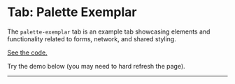 # Tab: Palette Exemplar

The `palette-exemplar` tab is an example tab showcasing elements and functionality related to forms, network, and shared styling.

[See the code.](https://github.com/cashapp/misk-web/tree/master/examples/tabs/palette-exemplar)

Try the demo below (you may need to hard refresh the page).

<hr/>

<div id="palette-exemplar"></div>

<!-- Misk Libraries -->

<link
  rel="stylesheet"
  type="text/css"
  href="https://unpkg.com/@misk/common/lib/web/@misk/common/styles.css"
/>
<script
  type="text/javascript"
  src="https://unpkg.com/@misk/common/lib/web/@misk/common/vendors.js"
  preload
></script>
<script
  type="text/javascript"
  src="https://unpkg.com/@misk/common/lib/web/@misk/common/common.js"
  preload
></script>
<script
  type="text/javascript"
  src="https://unpkg.com/@misk/core/lib/web/@misk/core/core.js"
  preload
></script>
<script
  type="text/javascript"
  src="https://unpkg.com/@misk/simpleredux/lib/web/@misk/simpleredux/simpleredux.js"
  preload
></script>

<!-- Tabs -->

<script
  type="text/javascript"
  src="https://cashapp.github.io/misk-web/examples/tabs/palette-exemplar/demo/tab_palette-exemplar.js"
  async
></script>
